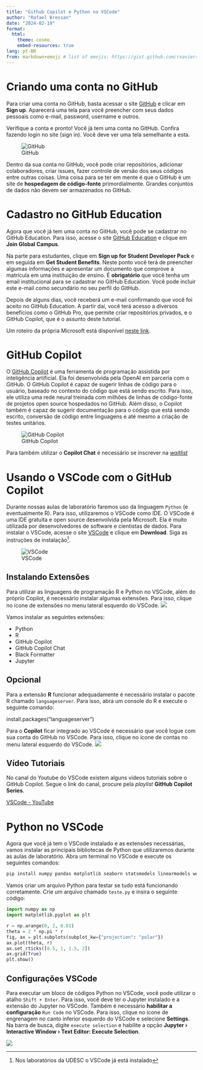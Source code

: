 ```yaml
---
title: "Github Copilot e Python no VSCode"
author: "Rafael Bressan"
date: "2024-02-19"
format:
  html:
    theme: cosmo
    embed-resources: true
lang: pt-BR
from: markdown+emoji # list of emojis: https://gist.github.com/rxaviers/7360908
---
```


# Criando uma conta no GitHub

Para criar uma conta no GitHub, basta acessar o site [GitHub](https://github.com/) e clicar em **Sign up**.
Aparecerá uma tela para você preencher com seus dados pessoais como e-mail, password, username e outros.

Verifique a conta e pronto! Você já tem uma conta no GitHub. Confira fazendo login no site (sign in). Você deve ver uma tela semelhante a esta.

![GitHub](img/githubOpenPage.png)

Dentro da sua conta no GitHub, você pode criar repositórios, adicionar colaboradores, criar issues, fazer controle de versão dos seus códigos entre outras coisas. Uma coisa para se ter em mente é que o GitHub é um site de **hospedagem de código-fonte** primordialmente. Grandes conjuntos de dados não devem ser armazenados no GitHub.

# Cadastro no GitHub Education

Agora que você já tem uma conta no GitHub, você pode se cadastrar no GitHub Education. Para isso, acesse o site [GitHub Education](https://education.github.com/) e clique em **Join Global Campus**.

Na parte para estudantes, clique em **Sign up for Student Developer Pack** e em seguida em **Get Student Benefits**. Neste ponto você terá de preencher algumas informações e apresentar um documento que comprove a matrícula em uma instituição de ensino. É **obrigatório** que você tenha um email institucional para se cadastrar no GitHub Education. Você pode incluir este e-mail como secundário no seu perfil do GitHub.

Depois de alguns dias, você receberá um e-mail confirmando que você foi aceito no GitHub Education. A partir daí, você terá acesso a diversos benefícios como o GitHub Pro, que permite criar repositórios privados, e o GitHub Copilot, que é o assunto deste tutorial.

Um roteiro da própria Microsoft está disponível [neste link](https://techcommunity.microsoft.com/t5/desenvolvedores-br/como-obter-github-copilot-gratuito-para-estudantes-e-professores/ba-p/3828780).

# GitHub Copilot

O [GitHub Copilot](https://github.com/features/copilot/) é uma ferramenta de programação assistida por inteligência artificial. Ela foi desenvolvida pela OpenAI em parceria com o GitHub. O GitHub Copilot é capaz de sugerir linhas de código para o usuário, baseado no contexto do código que está sendo escrito. Para isso, ele utiliza uma rede neural treinada com milhões de linhas de código-fonte de projetos open source hospedados no GitHub. Além disso, o Copilot também é capaz de sugerir documentação para o código que está sendo escrito, conversão de código entre linguagens e até mesmo a criação de testes unitários.

![GitHub Copilot](img/copilotPage.png)

Para também utilizar o **Copilot Chat** é necessário se inscrever na [_waitlist_](https://github.com/github-copilot/chat_waitlist_signup/join)

# Usando o VSCode com o GitHub Copilot

Durante nossas aulas de laboratório faremos uso da linguagem `Python` (e eventualmente R). Para isso, utilizaremos o VSCode como IDE. O VSCode é uma IDE gratuita e open source desenvolvida pela Microsoft. Ela é muito utilizada por desenvolvedores de software e cientistas de dados. Para instalar o VSCode, acesse o site [VSCode](https://code.visualstudio.com/) e clique em **Download**. Siga as instruções de instalação^[Nos laboratórios da UDESC o VSCode já está instalado]. 

![VSCode](img/vsCodePage.png)

## Instalando Extensões

Para utilizar as linguagens de programação R e Python no VSCode, além do próprio Copilot, é necessário instalar algumas extensões. Para isso, clique no ícone de extensões no menu lateral esquerdo do VSCode. ![](img/extensoes.png)

Vamos instalar as seguintes extensões:

- Python
- R
- GitHub Copilot
- GitHub Copilot Chat
- Black Formatter
- Jupyter



:::{.callout-note }
## Opcional
Para a extensão **R** funcionar adequadamente é necessário instalar o pacote R 
chamado `languageserver`. Para isso, abra um console do R e execute o seguinte 
comando:

install.packages("languageserver")
:::

Para o **Copilot** ficar integrado ao VSCode é necessário que você logue com sua conta do GitHub no VSCode. Para isso, clique no ícone de contas no menu lateral esquerdo do VSCode. ![](img/contas.png)

## Vídeo Tutoriais

No canal do Youtube do VSCode existem alguns vídeos tutoriais sobre o GitHub Copilot. Segue o link do canal, procure pela _playlist_ **GitHub Copilot Series**.

[VSCode - YouTube](https://www.youtube.com/@code)

# Python no VSCode

Agora que você já tem o VSCode instalado e as extensões necessárias, vamos instalar as principais bibliotecas de Python que utilizaremos durante as aulas de laboratório. Abra um terminal no VSCode e execute os seguintes comandos:

```bash
pip install numpy pandas matplotlib seaborn statsmodels linearmodels wooldridge
```

Vamos criar um arquivo Python para testar se tudo está funcionando corretamente. Crie um arquivo chamado `teste.py` e insira o seguinte código:

```python
import numpy as np
import matplotlib.pyplot as plt

r = np.arange(0, 2, 0.01)
theta = 2 * np.pi * r
fig, ax = plt.subplots(subplot_kw={"projection": "polar"})
ax.plot(theta, r)
ax.set_rticks([0.5, 1, 1.5, 2])
ax.grid(True)
plt.show()
```

## Configurações VSCode

Para executar um bloco de códigos Python no VSCode, você pode utilizar o atalho `Shift + Enter`. Para isso, você deve ter o Jupyter instalado e a extensão do Jupyter no VSCode. Também é necessário **habilitar a configuração** `Run Code` no VSCode. Para isso, clique no ícone de engrenagem no canto inferior esquerdo do VSCode e selecione **Settings**. Na barra de busca, digite `execute selection` e habilite a opção **Jupyter › Interactive Window › Text Editor: Execute Selection**.

![](img/execute_selection.png){.lightbox}